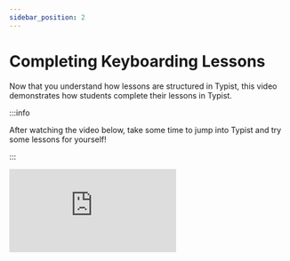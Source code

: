 ```yaml
---
sidebar_position: 2
---
```


# Completing Keyboarding Lessons

Now that you understand how lessons are structured in Typist, this video demonstrates how students complete their lessons in Typist.

:::info

After watching the video below, take some time to jump into Typist and try some lessons for yourself!

:::

<div style={{ position: "relative", paddingBottom: "56.25%", height: 0 }}>
  <iframe
    src="https://www.loom.com/embed/43bb7ce0899d4454be0dad2c88e1bfb1?hide_share=true&hideEmbedTopBar=true"
    frameBorder="0"
    webkitallowfullscreen="true"
    mozallowfullscreen="true"
    allowFullScreen
    style={{
      position: "absolute",
      top: 0,
      left: 0,
      width: "100%",
      height: "100%",
    }}
  ></iframe>
</div>
